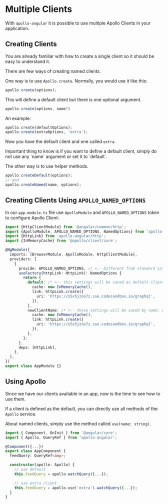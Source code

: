 
# Multiple Clients

With `apollo-angular` it is possible to use multiple Apollo Clients in your application.

## Creating Clients

You are already familiar with how to create a single client so it should be easy to understand it.

There are few ways of creating named clients.

One way is to use `Apollo.create`. Normally, you would use it like this:

```typescript
apollo.create(options);
```

This will define a default client but there is one optional argument.

```typescript
apollo.create(options, name?)
```

An example:

```typescript
apollo.create(defaultOptions);
apollo.create(extraOptions, 'extra');
```

Now you have the default client and one called `extra`.

<Callout type="info">
Important thing to know is if you want to define a default client, simply do not use any `name` argument or set it to `default`.
</Callout>

The other way is to use helper methods.

```typescript
apollo.createDefault(options);
// and
apollo.createNamed(name, options);
```

## Creating Clients Using `APOLLO_NAMED_OPTIONS`

In our `app.module.ts` file use `ApolloModule` and `APOLLO_NAMED_OPTIONS` token to configure Apollo Client:

```typescript
import {HttpClientModule} from '@angular/common/http';
import {ApolloModule, APOLLO_NAMED_OPTIONS, NamedOptions} from 'apollo-angular';
import {HttpLink} from 'apollo-angular/http';
import {InMemoryCache} from '@apollo/client/core';

@NgModule({
  imports: [BrowserModule, ApolloModule, HttpClientModule],
  providers: [
    {
      provide: APOLLO_NAMED_OPTIONS, // <-- Different from standard initialization
      useFactory(httpLink: HttpLink): NamedOptions {
        return {
          default: /* <-- this settings will be saved as default client */ {
            cache: new InMemoryCache(),
            link: httpLink.create({
              uri: 'https://o5x5jzoo7z.sse.codesandbox.io/graphql',
            }),
          },
          newClientName: /* <-- these settings will be saved by name: newClientName */ {
            cache: new InMemoryCache(),
            link: httpLink.create({
              uri: 'https://o5x5jzoo7z.sse.codesandbox.io/graphql',
            }),
          },
        };
      },
      deps: [HttpLink],
    },
  ],
})
export class AppModule {}
```

## Using Apollo

Since we have our clients available in an app, now is the time to see how to use them.

If a client is defined as the default, you can directly use all methods of the `Apollo` service.

About named clients, simply use the method called `use(name: string)`.

```typescript
import { Component, OnInit } from '@angular/core';
import { Apollo, QueryRef } from 'apollo-angular';

@Component({...})
export class AppComponent {
  feedQuery: QueryRef<any>;

  constructor(apollo: Apollo) {
    // use default
    this.feedQuery = apollo.watchQuery({...});

    // use extra client
    this.feedQuery = apollo.use('extra').watchQuery({...});
  }
}
```
